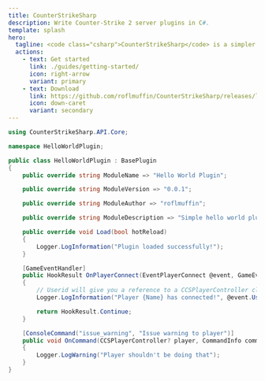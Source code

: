 ```yaml
---
title: CounterStrikeSharp
description: Write Counter-Strike 2 server plugins in C#.
template: splash
hero:
  tagline: <code class="csharp">CounterStrikeSharp</code> is a simpler way to write CS2 server plugins.
  actions:
    - text: Get started
      link: ./guides/getting-started/
      icon: right-arrow
      variant: primary
    - text: Download
      link: https://github.com/roflmuffin/CounterStrikeSharp/releases/latest
      icon: down-caret
      variant: secondary
---
```


```csharp
using CounterStrikeSharp.API.Core;

namespace HelloWorldPlugin;

public class HelloWorldPlugin : BasePlugin
{
    public override string ModuleName => "Hello World Plugin";

    public override string ModuleVersion => "0.0.1";

    public override string ModuleAuthor => "roflmuffin";

    public override string ModuleDescription => "Simple hello world plugin";

    public override void Load(bool hotReload)
    {
        Logger.LogInformation("Plugin loaded successfully!");
    }

    [GameEventHandler]
    public HookResult OnPlayerConnect(EventPlayerConnect @event, GameEventInfo info)
    {
        // Userid will give you a reference to a CCSPlayerController class
        Logger.LogInformation("Player {Name} has connected!", @event.Userid.PlayerName);

        return HookResult.Continue;
    }

    [ConsoleCommand("issue_warning", "Issue warning to player")]
    public void OnCommand(CCSPlayerController? player, CommandInfo command)
    {
        Logger.LogWarning("Player shouldn't be doing that");
    }
}
```
